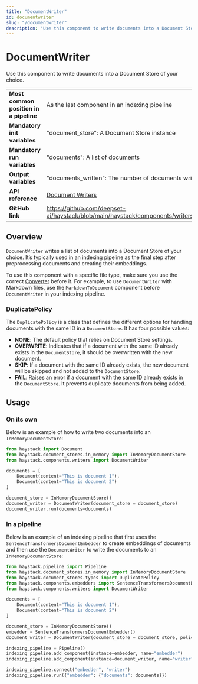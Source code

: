 ```yaml
---
title: "DocumentWriter"
id: documentwriter
slug: "/documentwriter"
description: "Use this component to write documents into a Document Store of your choice."
---
```


# DocumentWriter

Use this component to write documents into a Document Store of your choice.

|  |  |
| --- | --- |
| **Most common position in a pipeline** | As the last component in an indexing pipeline                                                     |
| **Mandatory init variables**           | "document_store": A Document Store instance                                                       |
| **Mandatory run variables**            | "documents": A list of documents                                                                  |
| **Output variables**                   | "documents_written": The number of documents written (integer)                                    |
| **API reference**                      | [Document Writers](/reference/document-writers-api)                                                      |
| **GitHub link**                        | https://github.com/deepset-ai/haystack/blob/main/haystack/components/writers/document_writer.py |

## Overview

`DocumentWriter` writes a list of documents into a Document Store of your choice. It’s typically used in an indexing pipeline as the final step after preprocessing documents and creating their embeddings. 

To use this component with a specific file type, make sure you use the correct [Converter](../converters.mdx) before it. For example, to use `DocumentWriter` with Markdown files, use the `MarkdownToDocument` component before `DocumentWriter` in your indexing pipeline.

### DuplicatePolicy

The `DuplicatePolicy` is a class that defines the different options for handling documents with the same ID in a `DocumentStore`. It has four possible values:

- **NONE**: The default policy that relies on Document Store settings.
- **OVERWRITE**: Indicates that if a document with the same ID already exists in the `DocumentStore`, it should be overwritten with the new document.
- **SKIP**: If a document with the same ID already exists, the new document will be skipped and not added to the `DocumentStore`.
- **FAIL**: Raises an error if a document with the same ID already exists in the `DocumentStore`. It prevents duplicate documents from being added.

## Usage

### On its own

Below is an example of how to write two documents into an `InMemoryDocumentStore`:

```python
from haystack import Document
from haystack.document_stores.in_memory import InMemoryDocumentStore
from haystack.components.writers import DocumentWriter

documents = [
    Document(content="This is document 1"),
    Document(content="This is document 2")
]

document_store = InMemoryDocumentStore()
document_writer = DocumentWriter(document_store = document_store)
document_writer.run(documents=documents)
```

### In a pipeline

Below is an example of an indexing pipeline that first uses the `SentenceTransformersDocumentEmbedder` to create embeddings of documents and then use the `DocumentWriter` to write the documents to an `InMemoryDocumentStore`:

```python
from haystack.pipeline import Pipeline
from haystack.document_stores.in_memory import InMemoryDocumentStore
from haystack.document_stores.types import DuplicatePolicy
from haystack.components.embedders import SentenceTransformersDocumentEmbedder
from haystack.components.writers import DocumentWriter

documents = [
    Document(content="This is document 1"),
    Document(content="This is document 2")
]

document_store = InMemoryDocumentStore()
embedder = SentenceTransformersDocumentEmbedder()
document_writer = DocumentWriter(document_store = document_store, policy=DuplicatePolicy.NONE)

indexing_pipeline = Pipeline()
indexing_pipeline.add_component(instance=embedder, name="embedder")
indexing_pipeline.add_component(instance=document_writer, name="writer")

indexing_pipeline.connect("embedder", "writer")
indexing_pipeline.run({"embedder": {"documents": documents}})
```